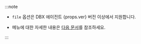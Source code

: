 :::note

* <span><code>file</code> 옵션은 DBX 에이전트 {props.ver} 버전 이상에서 지원합니다.</span>

* <Cmdname sid="side_log" className="uitext" /> 메뉴에 대한 자세한 내용은 [다음 문서](log-main)를 참조하세요.

:::